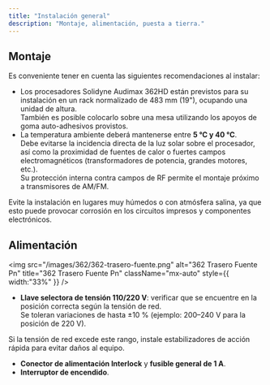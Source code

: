 ```yaml
---
title: "Instalación general"
description: "Montaje, alimentación, puesta a tierra."
---
```



## Montaje

Es conveniente tener en cuenta las siguientes recomendaciones al instalar:

- Los procesadores Solidyne Audimax 362HD están previstos para su instalación en un rack normalizado de 483 mm (19"), ocupando una unidad de altura.\
  También es posible colocarlo sobre una mesa utilizando los apoyos de goma auto-adhesivos provistos.
- La temperatura ambiente deberá mantenerse entre **5 °C y 40 °C**.\
  Debe evitarse la incidencia directa de la luz solar sobre el procesador, así como la proximidad de fuentes de calor o fuertes campos electromagnéticos (transformadores de potencia, grandes motores, etc.).\
  Su protección interna contra campos de RF permite el montaje próximo a transmisores de AM/FM.

<Danger>
  Evite la instalación en lugares muy húmedos o con atmósfera salina, ya que esto puede provocar corrosión en los circuitos impresos y componentes electrónicos.
</Danger>

## Alimentación

<img
  src="/images/362/362-trasero-fuente.png"
  alt="362 Trasero Fuente Pn"
  title="362 Trasero Fuente Pn"
  className="mx-auto"
  style={{ width:"33%" }}
/>

- **Llave selectora de tensión 110/220 V**: verificar que se encuentre en la posición correcta según la tensión de red. \
  Se toleran variaciones de hasta ±10 % (ejemplo: 200–240 V para la posición de 220 V).

<Warning>
  Si la tensión de red excede este rango, instale estabilizadores de acción rápida para evitar daños al equipo.
</Warning>

- **Conector de alimentación Interlock** y **fusible general de 1 A**.
- **Interruptor de encendido**.

<tierras />